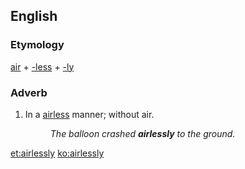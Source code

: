 ==English==

===Etymology===
[[air]] + [[-less]] + [[-ly]]

===Adverb===
{{en-adv}}

# In a [[airless]] manner; without air.
#: ''The balloon crashed '''airlessly''' to the ground.''

[[et:airlessly]]
[[ko:airlessly]]